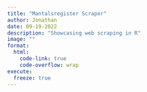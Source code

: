 ```yaml
---
title: "Mantalsregister Scraper"
author: Jonathan
date: 09-19-2022
description: "Showcasing web scraping in R"
image: ""
format: 
  html:
    code-link: true
    code-overflow: wrap
execute:
  freeze: true
---
```



